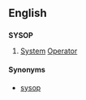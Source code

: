 {{also|sysop}}
==English==

==={{acronym-old|en}}===
'''SYSOP'''

# [[system|System]] [[operator|Operator]]

====Synonyms====
* [[sysop]]